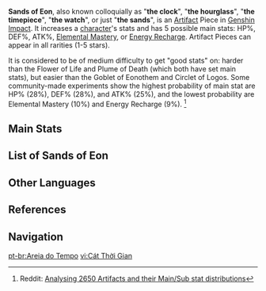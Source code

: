 {{Terminology Infobox
|image        = Icon Sands of Eon.png
|type         = Artifact Pieces
}}
'''Sands of Eon''', also known colloquially as "'''the clock'''", "'''the hourglass'''", "'''the timepiece'''", "'''the watch'''", or just "'''the sands'''", is an [[Artifact]] Piece in [[Genshin Impact]]. It increases a [[character]]'s stats and has 5 possible main stats: HP%, DEF%, ATK%, [[Elemental Mastery]], or [[Energy Recharge]]. Artifact Pieces can appear in all rarities (1-5 stars).

It is considered to be of medium difficulty to get "good stats" on: harder than the Flower of Life and Plume of Death (which both have set main stats), but easier than the Goblet of Eonothem and Circlet of Logos. Some community-made experiments show the highest probability of main stat are HP% (28%), DEF% (28%), and ATK% (25%), and the lowest probability are Elemental Mastery (10%) and Energy Recharge (9%).
<ref>Reddit: [https://www.reddit.com/r/Genshin_Impact/comments/kn0r0s/analysing_2650_artifacts_and_their_mainsub_stat/ Analysing 2650 Artifacts and their Main/Sub stat distributions]</ref>

==Main Stats==
{{Artifact Main Stats|plume=hide|flower=hide|goblet=hide|circlet=hide|collapse_sands=false}}

==List of Sands of Eon==
{{Artifact List|sands}}

==Other Languages==
{{Other Languages
|en      = Sands of Eon
|zhs     = 时之沙
|zhs_rm  = Shí zhī Shā
|zht     = 時之沙
|zht_rm  = Shí zhī Shā
|zh_tl   = Sands of Time
|ja      = 時の砂
|ja_rm   = Toki no Suna
|ja_tl   = Sands of Time
|ko      = 시간의 모래
|ko_rm   = Sigan-ui Morae
|ko_tl   = Sands of Time
|es      = Arenas del Eón
|es_tl   = 
|fr      = Sables du temps
|fr_tl   = Sands of Time
|ru      = Пески времени
|ru_tl   = 
|th      = Sands of Eon
|vi      = Cát Thời Gian
|vi_tl   = 
|de      = Sand der Zeit
|de_tl   = Sands of Time
|id      = Sands of Eon
|pt      = Areia do tempo
|pt_tl   = 
}}

==References==
{{Reflist}}

==Navigation==
{{Artifact Navbox}}

[[pt-br:Areia do Tempo]]
[[vi:Cát Thời Gian]]